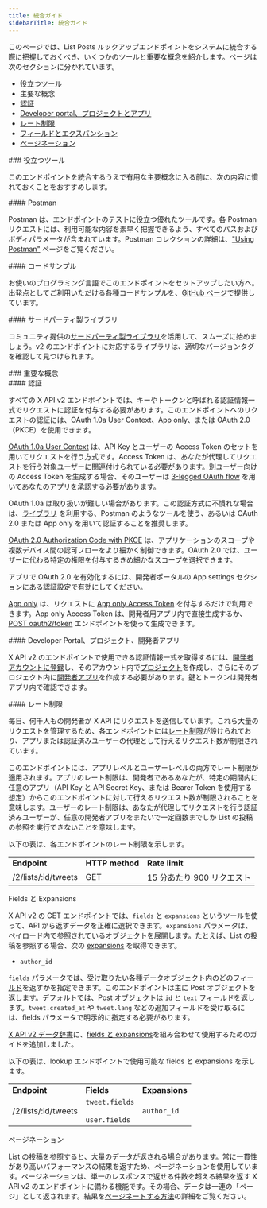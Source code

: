 ```yaml
---
title: 統合ガイド
sidebarTitle: 統合ガイド
---
```



このページでは、List Posts ルックアップエンドポイントをシステムに統合する際に把握しておくべき、いくつかのツールと重要な概念を紹介します。ページは次のセクションに分かれています。

- [役立つツール](#helpful)
- 主要な概念
- [認証](#authentication)
- [Developer portal、プロジェクトとアプリ](#portal)
- [レート制限](#limits)
- [フィールドとエクスパンション](#fields)
- [ページネーション](#pagination)

<div id="helpful-tools">
  ### 役立つツール
</div>

このエンドポイントを統合するうえで有用な主要概念に入る前に、次の内容に慣れておくことをおすすめします。

<div id="postman">
  #### Postman
</div>

Postman は、エンドポイントのテストに役立つ優れたツールです。各 Postman リクエストには、利用可能な内容を素早く把握できるよう、すべてのパスおよびボディパラメータが含まれています。Postman コレクションの詳細は、["Using Postman"](/ja/tutorials/postman-getting-started) ページをご覧ください。 

<div id="code-samples">
  #### コードサンプル
</div>

お使いのプログラミング言語でこのエンドポイントをセットアップしたい方へ。出発点としてご利用いただける各種コードサンプルを、[GitHub ページ](https://github.com/xdevplatform/Twitter-API-v2-sample-code)で提供しています。

<div id="third-party-libraries">
  #### サードパーティ製ライブラリ
</div>

コミュニティ提供の[サードパーティ製ライブラリ](/ja/x-api/tools-and-libraries/overview)を活用して、スムーズに始めましょう。v2 のエンドポイントに対応するライブラリは、適切なバージョンタグを確認して見つけられます。

<div id="key-concepts">
  ### 重要な概念
</div>

<div id="authentication">
  #### 認証
</div>

すべての X API v2 エンドポイントでは、キーやトークンと呼ばれる認証情報一式でリクエストに認証を付与する必要があります。このエンドポイントへのリクエストの認証には、OAuth 1.0a User Context、App only、または OAuth 2.0（PKCE）を使用できます。

[OAuth 1.0a User Context](/ja/resources/fundamentals/authentication#oauth-1-0a-2) は、API Key とユーザーの Access Token のセットを用いてリクエストを行う方式です。Access Token は、あなたが代理してリクエストを行う対象ユーザーに関連付けられている必要があります。別ユーザー向けの Access Token を生成する場合、そのユーザーは [3-legged OAuth flow](/ja/resources/fundamentals/authentication#obtaining-access-tokens-using-3-legged-oauth-flow) を用いてあなたのアプリを承認する必要があります。

OAuth 1.0a は取り扱いが難しい場合があります。この認証方式に不慣れな場合は、[ライブラリ](/ja/x-api/tools-and-libraries/overview) を利用する、Postman のようなツールを使う、あるいは OAuth 2.0 または App only を用いて認証することを推奨します。

[OAuth 2.0 Authorization Code with PKCE](/ja/resources/fundamentals/authentication#oauth-2-0-authorization-code-flow-with-pkce-2) は、アプリケーションのスコープや複数デバイス間の認可フローをより細かく制御できます。OAuth 2.0 では、ユーザーに代わる特定の権限を付与するきめ細かなスコープを選択できます。

アプリで OAuth 2.0 を有効化するには、開発者ポータルの App settings セクションにある認証設定で有効にしてください。

[App only](/ja/resources/fundamentals/authentication#app-only-authentication-and-oauth-2-0-bearer-token) は、リクエストに [App only Access Token](/ja/resources/fundamentals/authentication#app-only-authentication-and-oauth-2-0-bearer-token) を付与するだけで利用できます。App only Access Token は、開発者用アプリ内で直接生成するか、[POST oauth2/token](/ja/resources/fundamentals/authentication#post-oauth2-token) エンドポイントを使って生成できます。

<div id="developer-portal-projects-and-developer-apps">
  #### Developer Portal、プロジェクト、開発者アプリ
</div>

X API v2 のエンドポイントで使用できる認証情報一式を取得するには、[開発者アカウントに登録](https://developer.x.com/en/portal/petition/essential/basic-info)し、そのアカウント内で[プロジェクト](/ja/resources/fundamentals/projects)を作成し、さらにそのプロジェクト内に[開発者アプリ](/ja/resources/fundamentals/developer-apps)を作成する必要があります。鍵とトークンは開発者アプリ内で確認できます。
 

<div id="rate-limits">
  #### レート制限
</div>

毎日、何千人もの開発者が X API にリクエストを送信しています。これら大量のリクエストを管理するため、各エンドポイントには[レート制限](https://developer.x.com/x-api/fundamentals/rate-limits)が設けられており、アプリまたは認証済みユーザーの代理として行えるリクエスト数が制限されています。 

このエンドポイントには、アプ​​リレベルとユーザーレベルの両方でレート制限が適用されます。アプリのレート制限は、開発者であるあなたが、特定の期間内に任意のアプリ（API Key と API Secret Key、または Bearer Token を使用する想定）からこのエンドポイントに対して行えるリクエスト数が制限されることを意味します。ユーザーのレート制限は、あなたが代理してリクエストを行う認証済みユーザーが、任意の開発者アプリをまたいで一定回数までしか List の投稿の参照を実行できないことを意味します。

以下の表は、各エンドポイントのレート制限を示します。

|     |     |     |
| :--- | :--- | :--- |
| **Endpoint** | **HTTP method** | **Rate limit** |
| /2/lists/:id/tweets | GET | 15 分あたり 900 リクエスト |

Fields と Expansions

X API v2 の GET エンドポイントでは、`fields` と `expansions` というツールを使って、API から返すデータを正確に選択できます。`expansions` パラメータは、ペイロード内で参照されているオブジェクトを展開します。たとえば、List の投稿を参照する場合、次の [expansions](/ja/x-api/fundamentals/expansions) を取得できます。

- `author_id`

`fields` パラメータでは、受け取りたい各種データオブジェクト内のどの[フィールド](/ja/x-api/fundamentals/fields)を返すかを指定できます。このエンドポイントは主に Post オブジェクトを返します。デフォルトでは、Post オブジェクトは `id` と `text` フィールドを返します。`tweet.created_at` や `tweet.lang` などの追加フィールドを受け取るには、fields パラメータで明示的に指定する必要があります。 

[X API v2 データ辞書](/ja/x-api/fundamentals/data-dictionary)に、[fields と expansions](/ja/x-api/fundamentals/data-dictionary#how-to-use-fields-and-expansions)を組み合わせて使用するためのガイドを追加しました。

以下の表は、lookup エンドポイントで使用可能な fields と expansions を示します。

|     |     |     |
| :--- | :--- | :--- |
| **Endpoint** | **Fields** | **Expansions** |
| /2/lists/:id/tweets | `tweet.fields`<br /><br />`user.fields` | `author_id` |

ページネーション

List の投稿を参照すると、大量のデータが返される場合があります。常に一貫性があり高いパフォーマンスの結果を返すため、ページネーションを使用しています。ページネーションは、単一のレスポンスで返せる件数を超える結果を返す X API v2 のエンドポイントに備わる機能です。その場合、データは一連の「ページ」として返されます。結果を[ページネートする方法](/ja/x-api/fundamentals/pagination)の詳細をご覧ください。